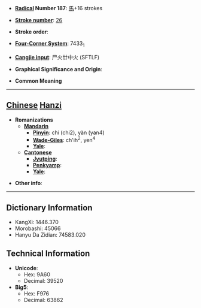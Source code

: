 * '''[[Wiktionary:Chinese radical index| Radical]] Number 187''': [[Wiktionary:Chinese radical index 馬|馬]]+16 strokes

* '''[[Wiktionary:Chinese total strokes index|Stroke number]]''': [[Wiktionary:Chinese total strokes index 26|26]]

* '''Stroke order''': 

* '''[[Wiktionary:Chinese four corner index|Four-Corner System]]''': 7433<sub>1</sub>

* '''[[Wiktionary:Chinese Cangjie index|Cangjie input]]''': 尸火廿中火 (SFTLF)

* '''Graphical Significance and Origin''': 

* '''Common Meaning'''

----

== [[Chinese]] [[Hanzi]] ==

* '''Romanizations'''
** '''[[Mandarin]]'''
*** '''[[Pinyin]]''': chí (chi2), yàn (yan4)
*** '''[[Wade-Giles]]''': ch'ih<sup>2</sup>, yen<sup>4</sup>
*** '''[[Yale]]''': 
** '''[[Cantonese]]'''
*** '''[[Jyutping]]''':
*** '''[[Penkyamp]]''': 
*** '''[[Yale]]''': 

* '''Other info''': 

----

== Dictionary Information ==

* KangXi: 1446.370
* Morobashi: 45066
* Hanyu Da Zidian: 74583.020

== Technical Information ==

* '''Unicode''':
** Hex: 9A60
** Decimal: 39520
* '''Big5''':
** Hex: F976
** Decimal: 63862